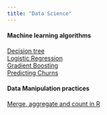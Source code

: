 ```yaml
---
title: "Data Science"
---
```

    
    
    
#### Machine learning algorithms  
[Decision tree](decisionTree.html)    
[Logistic Regression](LogisticRegression.html)  
[Gradient Boosting](GradientBoosting.html)  
[Predicting Churns](Churn.html)  

    
#### Data Manipulation practices
[Merge, aggregate and count in R](mergeAggregateCount.html)    

